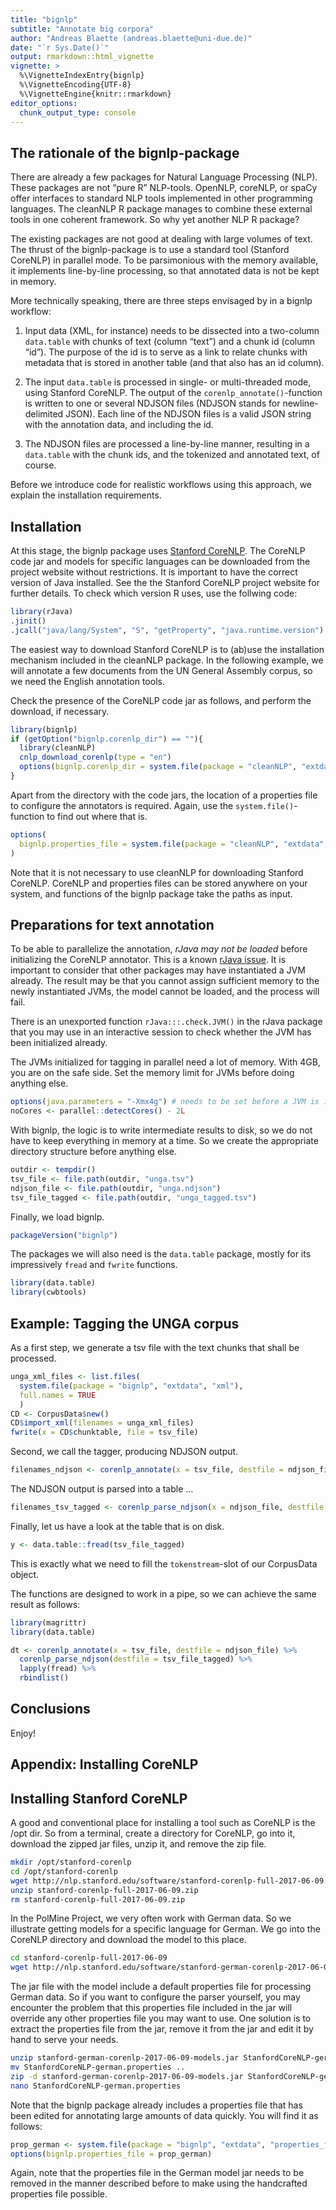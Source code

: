 ```yaml
---
title: "bignlp"
subtitle: "Annotate big corpora"
author: "Andreas Blaette (andreas.blaette@uni-due.de)"
date: "`r Sys.Date()`"
output: rmarkdown::html_vignette
vignette: >
  %\VignetteIndexEntry{bignlp}
  %\VignetteEncoding{UTF-8}
  %\VignetteEngine{knitr::rmarkdown}
editor_options: 
  chunk_output_type: console
---
```

  
## The rationale of the bignlp-package

There are already a few packages for Natural Language Processing (NLP). These packages are not "pure R" NLP-tools. OpenNLP, coreNLP, or spaCy offer interfaces to standard NLP tools implemented in other programming languages. The cleanNLP R package manages to combine these external tools in one coherent framework. So why yet another NLP R package?

The existing packages are not good at dealing with large volumes of text. The thrust of the bignlp-package is to use a standard tool (Stanford CoreNLP) in parallel mode. To be parsimonious with the memory available, it implements  line-by-line processing, so that annotated data is not be kept in memory.

More technically speaking, there are three steps envisaged by in a bignlp workflow:

  1. Input data (XML, for instance) needs to be dissected into a two-column `data.table` with chunks of text (column "text") and a chunk id (column "id"). The purpose of the id is to serve as a link to relate chunks with metadata that is stored in another table (and that also has an id column).
  
  2. The input `data.table` is processed in single- or multi-threaded mode, using Stanford CoreNLP. The output of the `corenlp_annotate()`-function is written to one or several NDJSON files (NDJSON stands for newline-delimited JSON). Each line of the NDJSON files is a valid JSON string with the annotation data, and including the id.
  
  3. The NDJSON files are processed a line-by-line manner, resulting in a `data.table` with the chunk ids, and the tokenized and annotated text, of course.

Before we introduce code for realistic workflows using this approach, we explain the installation requirements.


## Installation

At this stage, the bignlp package uses [Stanford CoreNLP](https://stanfordnlp.github.io/CoreNLP/). The CoreNLP code jar and models for specific languages can be downloaded from the project website without restrictions. It is important to have the correct version of Java installed. See the the Stanford CoreNLP project website for further details. To check which version R uses, use the follwing code:

```r
library(rJava)
.jinit()
.jcall("java/lang/System", "S", "getProperty", "java.runtime.version")
```

The easiest way to download Stanford CoreNLP is to (ab)use the installation mechanism included in the cleanNLP package. In the following example, we will annotate a few documents from the UN General Assembly corpus, so we need the English annotation tools.

Check the presence of the CoreNLP code jar as follows, and perform the download, if necessary.

```r
library(bignlp)
if (getOption("bignlp.corenlp_dir") == ""){
  library(cleanNLP)
  cnlp_download_corenlp(type = "en")
  options(bignlp.corenlp_dir = system.file(package = "cleanNLP", "extdata", "stanford-corenlp-full-2016-10-31"))
}
```

Apart from the directory with the code jars, the location of a properties file to configure the annotators is required. Again, use the `system.file()`-function to find out where that is.

```r
options(
  bignlp.properties_file = system.file(package = "cleanNLP", "extdata", "StanfordCoreNLP-english-fast.properties")
)
```

Note that it is not necessary to use cleanNLP for downloading Stanford CoreNLP. CoreNLP and properties files can be stored anywhere on your system, and functions of the bignlp package take the paths as input.


## Preparations for text annotation

To be able to parallelize the annotation, *rJava may not be loaded* before initializing the CoreNLP annotator. This is a known [rJava issue](https://github.com/s-u/rJava/issues/25). It is important to consider that other packages may have instantiated a JVM already. The result may be that you cannot assign sufficient memory to the newly instantiated JVMs, the model cannot be loaded, and the process will fail.

There is an unexported function `rJava:::.check.JVM()` in the rJava package that you may use in an interactive session to check whether the JVM has been initialized already.

The JVMs initialized for tagging in parallel need a lot of memory. With 4GB, you are on the safe side. Set the memory limit for JVMs before doing anything else. 

```r
options(java.parameters = "-Xmx4g") # needs to be set before a JVM is initialized.
noCores <- parallel::detectCores() - 2L
```

With bignlp, the logic is to write intermediate results to disk, so we do not have to keep everything in memory at a time. So we create the appropriate directory structure before anything else.

```r
outdir <- tempdir()
tsv_file <- file.path(outdir, "unga.tsv")
ndjson_file <- file.path(outdir, "unga.ndjson")
tsv_file_tagged <- file.path(outdir, "unga_tagged.tsv")
```

Finally, we load bignlp.

```r
packageVersion("bignlp")
```

The packages we will also need is the `data.table` package, mostly for its impressively `fread` and `fwrite` functions.

```r
library(data.table)
library(cwbtools)
```


## Example: Tagging the UNGA corpus

As a first step, we generate a tsv file with the text chunks that shall be processed.

```r
unga_xml_files <- list.files(
  system.file(package = "bignlp", "extdata", "xml"),
  full.names = TRUE
  )
CD <- CorpusData$new()
CD$import_xml(filenames = unga_xml_files)
fwrite(x = CD$chunktable, file = tsv_file)
```

Second, we call the tagger, producing NDJSON output.

```r
filenames_ndjson <- corenlp_annotate(x = tsv_file, destfile = ndjson_file)
```

The NDJSON output is parsed into a table ... 

```r
filenames_tsv_tagged <- corenlp_parse_ndjson(x = ndjson_file, destfile = tsv_file_tagged)
```

Finally, let us have a look at the table that is on disk.

```r
y <- data.table::fread(tsv_file_tagged)
```

This is exactly what we need to fill the `tokenstream`-slot of our CorpusData object.

The functions are designed to work in a pipe, so we can achieve the same result as follows:

```r
library(magrittr)
library(data.table)

dt <- corenlp_annotate(x = tsv_file, destfile = ndjson_file) %>% 
  corenlp_parse_ndjson(destfile = tsv_file_tagged) %>%
  lapply(fread) %>%
  rbindlist()
```



## Conclusions

Enjoy!

## Appendix: Installing CoreNLP

## Installing Stanford CoreNLP

A good and conventional place for installing a tool such as CoreNLP is the /opt dir. So from a terminal, create a directory for CoreNLP, go into it, download the zipped jar files, unzip it, and remove the zip file.

```sh
mkdir /opt/stanford-corenlp
cd /opt/stanford-corenlp
wget http://nlp.stanford.edu/software/stanford-corenlp-full-2017-06-09.zip
unzip stanford-corenlp-full-2017-06-09.zip
rm stanford-corenlp-full-2017-06-09.zip
```

In the PolMine Project, we very often work with German data. So we illustrate getting models for a specific language for German. We go into the CoreNLP directory and download the model to this place.

```sh
cd stanford-corenlp-full-2017-06-09
wget http://nlp.stanford.edu/software/stanford-german-corenlp-2017-06-09-models.jar
```

The jar file with the model include a default properties file for processing German data. So if you want to configure the parser yourself, you may encounter the problem that this properties file included in the jar will override any other properties file you may want to use. One solution is to extract the properties file from the jar, remove it from the jar and edit it by hand to serve your needs.

```sh
unzip stanford-german-corenlp-2017-06-09-models.jar StanfordCoreNLP-german.properties
mv StanfordCoreNLP-german.properties ..
zip -d stanford-german-corenlp-2017-06-09-models.jar StanfordCoreNLP-german.properties
nano StanfordCoreNLP-german.properties 
```

Note that the bignlp package already includes a properties file that has been edited for annotating large amounts of data quickly. You will find it as follows:

```r
prop_german <- system.file(package = "bignlp", "extdata", "properties_files", "corenlp-german-fast.properties")
options(bignlp.properties_file = prop_german)
```

Again, note that the properties file in the German model jar needs to be removed in the manner described before to make using the handcrafted properties file possible.

